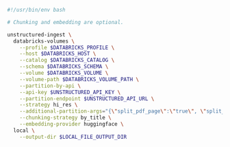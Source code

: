 ```bash CLI
#!/usr/bin/env bash

# Chunking and embedding are optional.

unstructured-ingest \
  databricks-volumes \
    --profile $DATABRICKS_PROFILE \
    --host $DATABRICKS_HOST \
    --catalog $DATABRICKS_CATALOG \
    --schema $DATABRICKS_SCHEMA \
    --volume $DATABRICKS_VOLUME \
    --volume-path $DATABRICKS_VOLUME_PATH \
    --partition-by-api \
    --api-key $UNSTRUCTURED_API_KEY \
    --partition-endpoint $UNSTRUCTURED_API_URL \
    --strategy hi_res \
    --additional-partition-args="{\"split_pdf_page\":\"true\", \"split_pdf_allow_failed\":\"true\", \"split_pdf_concurrency_level\": 15}" \
    --chunking-strategy by_title \
    --embedding-provider huggingface \
  local \
    --output-dir $LOCAL_FILE_OUTPUT_DIR
```
